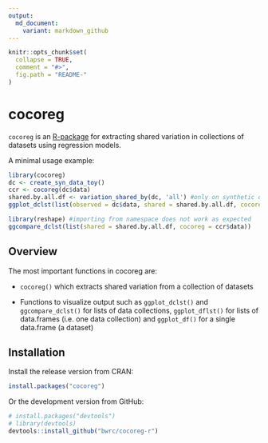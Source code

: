 ```yaml
---
output:
  md_document:
    variant: markdown_github
---
```


<!-- README.md is generated from README.Rmd. Please edit that file -->

```r
knitr::opts_chunk$set(
  collapse = TRUE,
  comment = "#>",
  fig.path = "README-"
)
```

# cocoreg

`cocoreg` is an [R-package](https://www.r-project.org/) for extracting shared variation in collections of datasets using regression models.

A minimal usage example:
```r
library(cocoreg)
dc <- create_syn_data_toy()
ccr <- cocoreg(dc$data)
shared.by.all.df <- variation_shared_by(dc, 'all') #only on synthetic datasets
ggplot_dclst(list(observed = dc$data, shared = shared.by.all.df, cocoreg = ccr$data))

library(reshape) #importing from namespace does not work as expected
ggcompare_dclst(list(shared = shared.by.all.df, cocoreg = ccr$data))
```


## Overview

The most important functions in cocoreg are:

* `cocoreg()` which extracts shared variation from a collection of datasets

* Functions to visualize output such as `ggplot_dclst()` and `ggcompare_dclst()` for lists of data collections, `ggplot_dflst()` for lists of data.frames (i.e. one data collection) and `ggplot_df()` for a single data.frame (a dataset)

## Installation

Install the release version from CRAN:

```r
install.packages("cocoreg")
```

Or the development version from GitHub:

```r
# install.packages("devtools")
# library(devtools)
devtools::install_github("bwrc/cocoreg-r")
```


